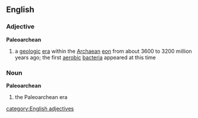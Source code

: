 ==English==
===Adjective===
{{wikipedia}}
'''Paleoarchean'''
#{{geology}} a [[geologic]] [[era]] within the [[Archaean]] [[eon]] from about 3600 to 3200 million years ago; the first [[aerobic]] [[bacteria]] appeared at this time
===Noun===
'''Paleoarchean'''
#{{geology}} the Paleoarchean era
[[category:English adjectives]]